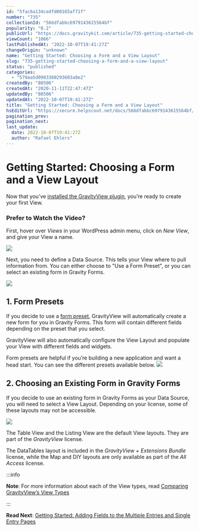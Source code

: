 ```yaml
---
id: "5fac6a134cedfd00165af71f"
number: "735"
collectionId: "566dfabbc6979143615564bf"
popularity: "0.2"
publicUrl: "https://docs.gravitykit.com/article/735-getting-started-choosing-a-form-and-a-view-layout"
viewCount: "1066"
lastPublishedAt: "2022-10-07T19:41:27Z"
changeOrigin: "unknown"
name: "Getting Started: Choosing a Form and a View Layout"
slug: "735-getting-started-choosing-a-form-and-a-view-layout"
status: "published"
categories: 
  - "579aa5d0903360293603a8e2"
createdBy: "80506"
createdAt: "2020-11-11T22:47:47Z"
updatedBy: "80506"
updatedAt: "2022-10-07T19:41:27Z"
title: "Getting Started: Choosing a Form and a View Layout"
hsEditUrl: "https://secure.helpscout.net/docs/566dfabbc6979143615564bf/article/5fac6a134cedfd00165af71f"
pagination_prev: 
pagination_next: 
last_update:
  date: 2022-10-07T19:41:27Z
  author: "Rafael Ehlers"
---
```


# Getting Started: Choosing a Form and a View Layout

Now that you’ve [installed the GravityView plugin](https://docs.gravitykit.com/article/69-installing-gravityview), you’re ready to create your first View.

###  Prefer to Watch the Video? 


<YouTube videoId="4Zoi3bHn_K0" />

 First, hover over *Views* in your WordPress admin menu, click on *New View*, and give your View a name.   

 ![](https://s3.amazonaws.com/helpscout.net/docs/assets/54c58489e4b051242988532c/images/5fac72a846e0fb0017fcb11b/file-PQKC9mzDv9.png)

Next, you need to define a Data Source. This tells your View where to pull information from. You can either choose to "Use a Form Preset", or you can select an existing form in Gravity Forms.

![](https://s3.amazonaws.com/helpscout.net/docs/assets/54c58489e4b051242988532c/images/5fac7304cff47e00160b908e/file-6s5Gif1u3l.png)

## 1. Form Presets

 If you decide to use a [form preset](https://docs.gravitykit.com/article/822-what-are-form-presets), GravityView will automatically create a new form for you in Gravity Forms. This form will contain different fields depending on the preset that you select. 

 GravityView will also automatically configure the View Layout and populate your View with different fields and widgets. 

 Form presets are helpful if you’re building a new application and want a head start. You can see the different presets available below. 
 ![](https://s3.amazonaws.com/helpscout.net/docs/assets/54c58489e4b051242988532c/images/5fac70da4cedfd001610c005/file-rp01uVcI0e.png)

## 2. Choosing an Existing Form in Gravity Forms

If you decide to use an existing form in Gravity Forms as your Data Source, you will need to select a View Layout. Depending on your license, some of these layouts may not be accessible.

![](https://s3.amazonaws.com/helpscout.net/docs/assets/54c58489e4b051242988532c/images/5fac6f3a46e0fb0017fcb10b/file-JqyQELI6I3.png)

The Table View and the Listing View are the default View layouts. They are part of the *GravityView* license.

The DataTables layout is included in the *GravityView + Extensions Bundle* license, while the Map and DIY layouts are only available as part of the *All Access* license.


:::info

**Note**: For more information about each of the View types, read [Comparing GravityView’s View Types](https://docs.gravitykit.com/article/400-what-are-the-differences-between-the-view-types)

:::

  **Read Next**: [Getting Started: Adding Fields to the Multiple Entries and Single Entry Pages](https://docs.gravitykit.com/article/734-getting-started-adding-fields-to-the-multiple-entries-and-single-entry-pages)